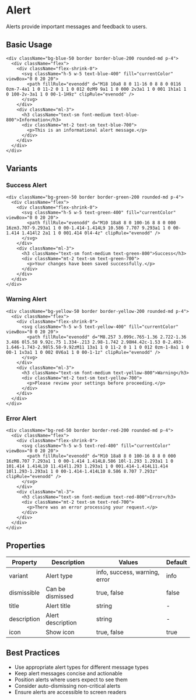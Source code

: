 
# Alert

Alerts provide important messages and feedback to users.

## Basic Usage

    <div className="bg-blue-50 border border-blue-200 rounded-md p-4">
      <div className="flex">
        <div className="flex-shrink-0">
          <svg className="h-5 w-5 text-blue-400" fill="currentColor" viewBox="0 0 20 20">
            <path fillRule="evenodd" d="M18 10a8 8 0 11-16 0 8 8 0 0116 0zm-7-4a1 1 0 11-2 0 1 1 0 012 0zM9 9a1 1 0 000 2v3a1 1 0 001 1h1a1 1 0 100-2v-3a1 1 0 00-1-1H9z" clipRule="evenodd" />
          </svg>
        </div>
        <div className="ml-3">
          <h3 className="text-sm font-medium text-blue-800">Information</h3>
          <div className="mt-2 text-sm text-blue-700">
            <p>This is an informational alert message.</p>
          </div>
        </div>
      </div>
    </div>

## Variants

### Success Alert

    <div className="bg-green-50 border border-green-200 rounded-md p-4">
      <div className="flex">
        <div className="flex-shrink-0">
          <svg className="h-5 w-5 text-green-400" fill="currentColor" viewBox="0 0 20 20">
            <path fillRule="evenodd" d="M10 18a8 8 0 100-16 8 8 0 000 16zm3.707-9.293a1 1 0 00-1.414-1.414L9 10.586 7.707 9.293a1 1 0 00-1.414 1.414l2 2a1 1 0 001.414 0l4-4z" clipRule="evenodd" />
          </svg>
        </div>
        <div className="ml-3">
          <h3 className="text-sm font-medium text-green-800">Success</h3>
          <div className="mt-2 text-sm text-green-700">
            <p>Your changes have been saved successfully.</p>
          </div>
        </div>
      </div>
    </div>

### Warning Alert

    <div className="bg-yellow-50 border border-yellow-200 rounded-md p-4">
      <div className="flex">
        <div className="flex-shrink-0">
          <svg className="h-5 w-5 text-yellow-400" fill="currentColor" viewBox="0 0 20 20">
            <path fillRule="evenodd" d="M8.257 3.099c.765-1.36 2.722-1.36 3.486 0l5.58 9.92c.75 1.334-.213 2.98-1.742 2.98H4.42c-1.53 0-2.493-1.646-1.743-2.98l5.58-9.92zM11 13a1 1 0 11-2 0 1 1 0 012 0zm-1-8a1 1 0 00-1 1v3a1 1 0 002 0V6a1 1 0 00-1-1z" clipRule="evenodd" />
          </svg>
        </div>
        <div className="ml-3">
          <h3 className="text-sm font-medium text-yellow-800">Warning</h3>
          <div className="mt-2 text-sm text-yellow-700">
            <p>Please review your settings before proceeding.</p>
          </div>
        </div>
      </div>
    </div>

### Error Alert

    <div className="bg-red-50 border border-red-200 rounded-md p-4">
      <div className="flex">
        <div className="flex-shrink-0">
          <svg className="h-5 w-5 text-red-400" fill="currentColor" viewBox="0 0 20 20">
            <path fillRule="evenodd" d="M10 18a8 8 0 100-16 8 8 0 000 16zM8.707 7.293a1 1 0 00-1.414 1.414L8.586 10l-1.293 1.293a1 1 0 101.414 1.414L10 11.414l1.293 1.293a1 1 0 001.414-1.414L11.414 10l1.293-1.293a1 1 0 00-1.414-1.414L10 8.586 8.707 7.293z" clipRule="evenodd" />
          </svg>
        </div>
        <div className="ml-3">
          <h3 className="text-sm font-medium text-red-800">Error</h3>
          <div className="mt-2 text-sm text-red-700">
            <p>There was an error processing your request.</p>
          </div>
        </div>
      </div>
    </div>

## Properties

| Property | Description | Values | Default |
| --- | --- | --- | --- |
| variant | Alert type | info, success, warning, error | info |
| dismissible | Can be dismissed | true, false | false |
| title | Alert title | string | - |
| description | Alert description | string | - |
| icon | Show icon | true, false | true |

## Best Practices

- Use appropriate alert types for different message types
- Keep alert messages concise and actionable
- Position alerts where users expect to see them
- Consider auto-dismissing non-critical alerts
- Ensure alerts are accessible to screen readers